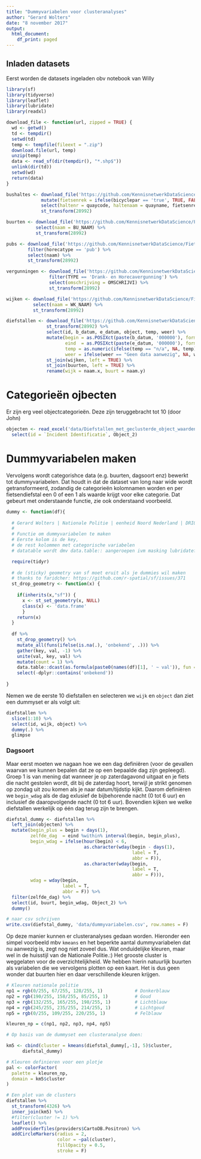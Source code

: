 ```yaml
---
title: "Dummyvariabelen voor clusteranalyses"
author: "Gerard Wolters"
date: "8 november 2017"
output:
  html_document:
    df_print: paged
---
```


## Inladen datasets

Eerst worden de datasets ingeladen obv notebook van Willy

```r
library(sf)
library(tidyverse)
library(leaflet)
library(lubridate)
library(readxl)

download_file <- function(url, zipped = TRUE) {
  wd <- getwd()
  td <- tempdir()
  setwd(td)
  temp <- tempfile(fileext = ".zip")
  download.file(url, temp)
  unzip(temp)
  data <- read_sf(dir(tempdir(), "*.shp$"))
  unlink(dir(td))
  setwd(wd)
  return(data)
}

bushaltes <- download_file('https://github.com/KennisnetwerkDataScience/Fietsendiefstallen/raw/master/data/bushaltes.zip') %>% 
             mutate(fietsenrek = ifelse(bicyclepar == 'true', TRUE, FALSE)) %>%
             select(haltenr = quaycode, haltenaam = quayname, fietsenrek) %>% 
             st_transform(28992) 

buurten <- download_file('https://github.com/KennisnetwerkDataScience/Fietsendiefstallen/raw/master/data/buurt2017.zip') %>% 
           select(naam = BU_NAAM) %>% 
           st_transform(28992) 

pubs <- download_file('https://github.com/KennisnetwerkDataScience/Fietsendiefstallen/raw/master/data/horeca.zip') %>% 
        filter(horecatype == 'pub') %>% 
        select(naam) %>% 
        st_transform(28992) 

vergunningen <- download_file('https://github.com/KennisnetwerkDataScience/Fietsendiefstallen/raw/master/data/onth_verg_drank_en_horeca.zip') %>% 
                filter(TYPE == 'Drank- en Horecavergunning') %>% 
                select(omschrijving = OMSCHRIJVI) %>% 
                st_transform(28992) 

wijken <- download_file('https://github.com/KennisnetwerkDataScience/Fietsendiefstallen/raw/master/data/wijk2017.zip') %>% 
          select(naam = WK_NAAM) %>% 
          st_transform(28992) 

diefstallen <- download_file('https://github.com/KennisnetwerkDataScience/Fietsendiefstallen/raw/master/data/diefstallen.zip') %>% 
               st_transform(28992) %>%
               select(id, b_datum, e_datum, object, temp, weer) %>%
               mutate(begin = as.POSIXct(paste(b_datum, '000000'), format = "%Y%m%d%H%M%S", tz = "Europe/Amsterdam"), 
                      eind  = as.POSIXct(paste(e_datum, '000000'), format = "%Y%m%d%H%M%S", tz = "Europe/Amsterdam"),
                      temp = as.numeric(ifelse(temp == "n/a", NA, temp)),
                      weer = ifelse(weer == "Geen data aanwezig", NA, weer)) %>% 
               st_join(wijken, left = TRUE) %>%
               st_join(buurten, left = TRUE) %>%
               rename(wijk = naam.x, buurt = naam.y)
```


# Categorieën ojbecten

Er zijn erg veel objectcategorieën. Deze zijn teruggebracht tot 10 (door John)

```r
objecten <- read_excel('data/Diefstallen_met_geclusterde_object_waarden.xlsx') %>%
  select(id = `Incident Identificatie`, Object_2)
```


# Dummyvariabelen maken

Vervolgens wordt categorishce data (e.g. buurten, dagsoort enz) bewerkt tot dummyvariabelen. Dat houdt in dat de dataset van long naar wide wordt getransformeerd, zodandig de categorieën kolomnamen worden en per fietsendiefstal een 0 of een 1 als waarde krijgt voor elke categorie. Dat gebeurt met onderstaande functie, zie ook onderstaand voorbeeld.

```r
dummy <- function(df){
  
  # Gerard Wolters | Nationale Politie | eenheid Noord Nederland | DRIO | Analyse & Onderzoek
  #
  # Functie om dummyvariabelen te maken
  # Eerste kolom is de key,
  # de rest kolommen met categorische variabelen
  # datatable wordt dmv data.table:: aangeroepen ivm masking lubridatefuncties

  require(tidyr)
  
  # de (sticky) geometry van sf moet eruit als je dummies wil maken
  # thanks to faridcher: https://github.com/r-spatial/sf/issues/371 
  st_drop_geometry <- function(x) {
    
    if(inherits(x,"sf")) {
      x <- st_set_geometry(x, NULL)
      class(x) <- 'data.frame'
      }
    return(x)
  }
  
  df %>%
    st_drop_geometry() %>%
    mutate_all(funs(ifelse(is.na(.), 'onbekend', .))) %>%
    gather(key, val, -1) %>%
    unite(val, key, val) %>%
    mutate(count = 1) %>%
    data.table::dcast(as.formula(paste0(names(df)[1], ' ~ val')), fun = sum) %>%
    select(-dplyr::contains('onbekend'))
  
}
```

Nemen we de eerste 10 diefstallen en selecteren we `wijk` en `object` dan ziet een dummyset er als volgt uit:

```r
diefstallen %>% 
  slice(1:10) %>%
  select(id, wijk, object) %>%
  dummy(.) %>% 
  glimpse
```

### Dagsoort

Maar eerst moeten we nagaan hoe we een dag definiëren (voor de gevallen waarvan we kunnen bepalen dat ze op een bepaalde dag zijn gepleegd). Groep 1 is van mening dat wanneer je op zaterdagavond uitgaat en je fiets die nacht gestolen wordt, dit bij de zaterdag hoort, terwijl je strikt genomen op zondag uit zou komen als je naar datum/tijdstip kijkt. Daarom definiëren we `begin_wdag` als de dag exlusief de bijbehorende nacht (0 tot 6 uur) en inclusief de daaropvolgende nacht (0 tot 6 uur). Bovendien kijken we welke diefstallen werkelijk op één dag terug zijn te brengen.

```r
diefstal_dummy <- diefstallen %>% 
  left_join(objecten) %>%
  mutate(begin_plus = begin + days(1), 
         zelfde_dag  = eind %within% interval(begin, begin_plus), 
         begin_wdag = ifelse(hour(begin) < 6,
                             as.character(wday(begin - days(1),
                                               label = T,
                                               abbr = F)),
                             as.character(wday(begin,
                                               label = T,
                                               abbr = F))), 
         wdag = wday(begin, 
                     label = T, 
                     abbr = F)) %>% 
  filter(zelfde_dag) %>% 
  select(id, buurt, begin_wdag, Object_2) %>%
  dummy() 

# naar csv schrijven
write.csv(diefstal_dummy, 'data/dummyvariabelen.csv', row.names = F)
```

Op deze manier kunnen er clusteranalyses gedaan worden. Hieronder een simpel voorbeeld mbv `kmeans` en het beperkte aantal dummyvariabelen dat nu aanwezig is, zegt nog niet zoveel dus. Wat onduidelijke kleuren, maar wel in de huisstijl van de Nationale Politie.:) Het grooste cluster is weggelaten voor de overzichtelijkheid. We hebben hierin natuurlijk buurten als variabelen die we vervolgens plotten op een kaart. Het is dus geen wonder dat buurten hier en daar verschillende kleuren krijgen.

```r
# Kleuren nationale politie
np1 = rgb(0/255, 67/255, 128/255, 1)            # Donkerblauw
np2 = rgb(190/255, 158/255, 85/255, 1)          # Goud
np3 = rgb(132/255, 165/255, 198/255, 1)         # Lichtblauw
np4 = rgb(245/255, 235/255, 214/255, 1)         # Lichtgoud
np5 = rgb(0/255, 109/255, 220/255, 1)           # Felblauw

kleuren_np = c(np1, np2, np3, np4, np5)

# Op basis van de dummyset een clusteranalyse doen:

km5 <- cbind(cluster = kmeans(diefstal_dummy[,-1], 5)$cluster, 
      diefstal_dummy)

# Kleuren definieren voor een plotje
pal <- colorFactor(
  palette = kleuren_np,
  domain = km5$cluster
)

# Een plot van de clusters
diefstallen %>%
  st_transform(4326) %>%
  inner_join(km5) %>% 
  #filter(cluster != 1) %>%
  leaflet() %>%
  addProviderTiles(providers$CartoDB.Positron) %>%
  addCircleMarkers(radius = 2, 
                   color = ~pal(cluster), 
                   fillOpacity = 0.5, 
                   stroke = F)
```




